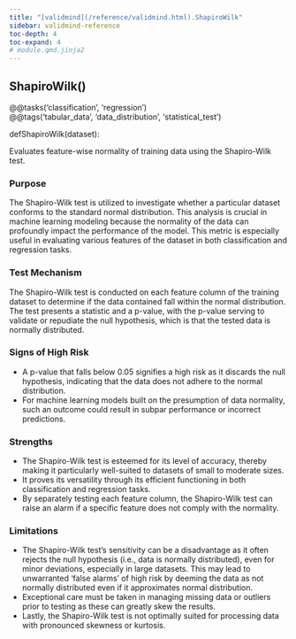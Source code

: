 ```yaml
---
title: "[validmind](/reference/validmind.html).ShapiroWilk"
sidebar: validmind-reference
toc-depth: 4
toc-expand: 4
# module.qmd.jinja2
---
```


<!-- function.qmd.jinja2 -->

## ShapiroWilk[()]{.muted}

<!-- signatures.jinja2 -->

::: {.signature}

<div class="decorator">@<!-- types.jinja2 - format_type --><span class="n">@tasks('classification', 'regression')</span></div><div class="decorator">@<!-- types.jinja2 - format_type --><span class="n">@tags('tabular_data', 'data_distribution', 'statistical_test')</span></div>
<span class="kw">def</span><span class="name">ShapiroWilk</span>(<span class="param"><span class="n">dataset</span></span>):

:::

<!-- docstring.jinja2 -->

Evaluates feature-wise normality of training data using the Shapiro-Wilk test.

### Purpose

The Shapiro-Wilk test is utilized to investigate whether a particular dataset conforms to the standard normal distribution. This analysis is crucial in machine learning modeling because the normality of the data can profoundly impact the performance of the model. This metric is especially useful in evaluating various features of the dataset in both classification and regression tasks.

### Test Mechanism

The Shapiro-Wilk test is conducted on each feature column of the training dataset to determine if the data contained fall within the normal distribution. The test presents a statistic and a p-value, with the p-value serving to validate or repudiate the null hypothesis, which is that the tested data is normally distributed.

### Signs of High Risk

- A p-value that falls below 0.05 signifies a high risk as it discards the null hypothesis, indicating that the data does not adhere to the normal distribution.
- For machine learning models built on the presumption of data normality, such an outcome could result in subpar performance or incorrect predictions.

### Strengths

- The Shapiro-Wilk test is esteemed for its level of accuracy, thereby making it particularly well-suited to datasets of small to moderate sizes.
- It proves its versatility through its efficient functioning in both classification and regression tasks.
- By separately testing each feature column, the Shapiro-Wilk test can raise an alarm if a specific feature does not comply with the normality.

### Limitations

- The Shapiro-Wilk test's sensitivity can be a disadvantage as it often rejects the null hypothesis (i.e., data is normally distributed), even for minor deviations, especially in large datasets. This may lead to unwarranted 'false alarms' of high risk by deeming the data as not normally distributed even if it approximates normal distribution.
- Exceptional care must be taken in managing missing data or outliers prior to testing as these can greatly skew the results.
- Lastly, the Shapiro-Wilk test is not optimally suited for processing data with pronounced skewness or kurtosis.
